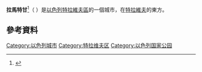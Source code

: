 {{NoteTA
|G1=地名
}}

{{Infobox Israel municipality
|name = 拉馬特甘
|emblem = Coat of arms of Ramat Gan.svg
|emblem_type = Municipal emblem
|image_skyline = View Of Ramat Gan Diamond Exchange District.jpg
|image_caption =
|pushpin_map = Israel
|latd=32 |latm=05 |lats=|latNS=N
|longd=34 |longm=49 |longs=|longEW=E
|palgrid = 156/258
|arname =  رمات غان
|hebname =  {{Hebrew|רָמַת גַּן}}
|ISO = 
|meaning =
|founded =
|type = city
|typefrom =
|stdHeb =
|altOffSp =
|altUnoSp =
|district = north
|population = 152,596 
|population_footnotes =
|popyear = 2015年
|area_dunam = 12214
|mayor = [[Yisrael_Zinger|Yisrael Zinger]]
}}
'''拉馬特甘'''<ref>{{cite book|author1=周定国|title=世界地名翻译大辞典|date=2007|publisher=中国对外翻译出版公司|location=北京|isbn=978-7-5001-0753-8}}</ref>（{{lang-he-n|רָמַת גַּן}} <small>{{Audio|Ramat gan.ogg|(audio)}}</small>）是[[以色列|以色列]][[特拉維夫區|特拉維夫區]]的一個城市，在[[特拉維夫|特拉維夫]]的東方。

==參考資料==
{{Reflist}}
{{青岛市的友好城市与友好合作城市}}

{{Authority control}}
{{Israel-geo-stub}}
[[Category:以色列城市|Category:以色列城市]]
[[Category:特拉维夫区|Category:特拉维夫区]]
[[Category:以色列国家公园|Category:以色列国家公园]]